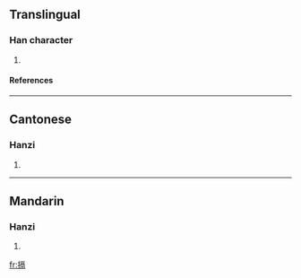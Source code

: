 ==Translingual==
===Han character===
{{Han char|rn=64|rad=手|as=10|sn=13|four=5102<sub>7</sub>|canj=手一口月 (QMRB)}}
# {{defn|Han|sort=手10}}
====References====
{{Han ref|kx=0448.250|dkj=12528|dj=0799.160|hdz=31930.040|uh=6439|ud=25657|bh=DDA6|bd=56742}}

----
==Cantonese==
===Hanzi===
{{yue-hanzi|jyut=}}
# {{defn|Cantonese}}

----
==Mandarin==
===Hanzi===
{{cmn-hanzi|pin=[[è]] (e4)|wg=o<sup>4</sup>}}
# {{defn|Mandarin}}

[[fr:搹]]